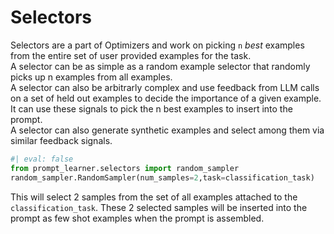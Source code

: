# Selectors
Selectors are a part of Optimizers and work on picking `n` *best* examples from the entire set of user provided examples for the task. \
A selector can be as simple as a random example selector that randomly picks up n examples from all examples. \
A selector can also be arbitrarly complex and use feedback from LLM calls on a set of held out examples to decide the importance of a given example. It can use these signals to pick the n best examples to insert into the prompt. \
A selector can also generate synthetic examples and select among them via similar feedback signals. \

```python
#| eval: false
from prompt_learner.selectors import random_sampler
random_sampler.RandomSampler(num_samples=2,task=classification_task)
```
This will select 2 samples from the set of all examples attached to the `classification_task`. These 2 selected samples will be inserted into the prompt as few shot examples when the prompt is assembled.